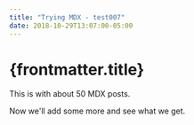 ```yaml
---
title: "Trying MDX - test007"
date: 2018-10-29T13:07:00-05:00
---
```


# {frontmatter.title}

This is with about 50 MDX posts.

Now we'll add some more and see what we get.
